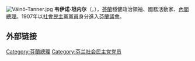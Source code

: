 [[File:Väinö-Tanner.jpg|thumb]]
'''韦伊诺·坦内尔'''（{{lang-fi|Väinö Tanner}}，{{bd|1881年|3月12日|1966年|4月19日|catIdx=T}}），[[芬蘭|芬蘭]]穩健政治領袖、國務活動家、[[芬兰总理列表|內閣總理]]。1907年以[[芬兰社会民主党|社會民主黨黨員]]身分進入[[芬蘭議會|芬蘭議會]]。

== 外部链接 ==
{{commonscat|Väinö Tanner|position=left}}

{{Authority control}}
{{DEFAULTSORT:Tanner, Vaino}}
{{Finland-bio-stub}}
{{Europe-poli-bio-stub}}

[[Category:芬蘭總理|Category:芬蘭總理]]
[[Category:芬兰社会民主党党员|Category:芬兰社会民主党党员]]